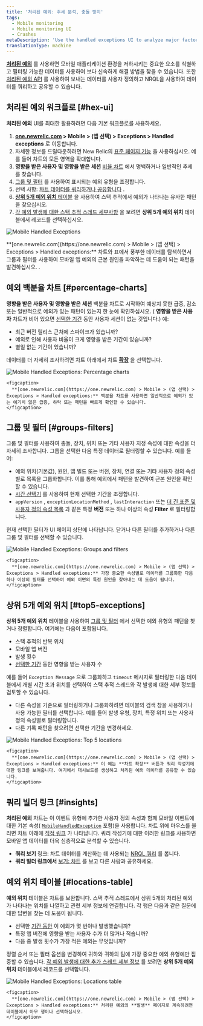 ```yaml
---
title: '처리된 예외: 추세 분석, 충돌 방지'
tags:
  - Mobile monitoring
  - Mobile monitoring UI
  - Crashes
metaDescription: 'Use the handled exceptions UI to analyze major factors contributing to poor mobile app experience, and use filterable data to find a resolution.'
translationType: machine
---
```







[**처리된 예외**](/docs/mobile-monitoring/mobile-monitoring-ui/crashes/introduction-mobile-handled-exceptions) 를 사용하면 모바일 애플리케이션 환경을 저하시키는 중요한 요소를 식별하고 필터링 가능한 데이터를 사용하여 보다 신속하게 해결 방법을 찾을 수 있습니다. 또한 [처리된 예외 API](/docs/mobile-monitoring/mobile-monitoring-ui/crashes/introduction-mobile-handled-exceptions#hex-api) 를 사용하여 보내는 데이터를 사용자 정의하고 NRQL을 사용하여 데이터를 쿼리하고 공유할 수 있습니다.

## 처리된 예외 워크플로 [#hex-ui]

**처리된 예외** UI를 최대한 활용하려면 다음 기본 워크플로를 사용하세요.

1. **[one.newrelic.com](https://one.newrelic.com) > Mobile > (앱 선택) > Exceptions > Handled exceptions** 로 이동합니다.
2. 자세한 정보를 드릴다운하려면 New Relic의 [표준 페이지 기능](/docs/data-analysis/user-interface-functions/view-your-data/standard-page-functions) 을 사용하십시오. 예를 들어 차트의 모든 영역을 확대합니다.
3. **영향을 받은 사용자 및 영향을 받은** **세션** [비율 차트](#percentage-charts) 에서 명백하거나 일반적인 추세를 찾습니다.
4. [그룹 및 필터](#groups-filters) 를 사용하여 표시되는 예외 유형을 조정합니다.
5. 선택 사항: [차트 데이터를 쿼리하거나 공유합니다](#insights) .
6. [**상위 5개 예외 위치** 테이블](#top5-exceptions) 을 사용하여 스택 추적에서 예외가 나타나는 유사한 패턴을 찾으십시오.
7. [각 예외 발생에 대한 스택 추적 스레드 세부사항](/docs/mobile-monitoring/mobile-monitoring-ui/crashes/handled-exceptions-occurrences) 을 보려면 **상위 5개 예외 위치** 테이블에서 레코드를 선택하십시오.

<img
  title="Mobile Handled Exceptions"
  alt="Mobile Handled Exceptions"
  src={mobileHandledExceptionsUi}
/>

<figcaption>
  **[one.newrelic.com](https://one.newrelic.com) > Mobile > (앱 선택) > Exceptions > Handled exceptions:** 차트와 표에서 풍부한 데이터를 탐색하면서 그룹과 필터를 사용하여 모바일 앱 예외의 근본 원인을 파악하는 데 도움이 되는 패턴을 발견하십시오. .
</figcaption>

## 예외 백분율 차트 [#percentage-charts]

**영향을 받은 사용자 및 영향을 받은** **세션** 백분율 차트로 시작하여 예상치 못한 급증, 감소 또는 일반적으로 예외가 있는 패턴이 있는지 한 눈에 확인하십시오. ( **영향을 받은 사용자** 차트가 비어 있으면 [선택한 기간](/docs/apm/new-relic-apm/ui-functions/time-picker-setting-time-periods-view-data) 동안 사용자 세션이 없는 것입니다.) 예:

* 최근 버전 릴리스 근처에 스파이크가 있습니까?
* 예외로 인해 사용자 비율이 크게 영향을 받은 기간이 있습니까?
* 별일 없는 기간이 있습니까?

데이터를 더 자세히 조사하려면 차트 아래에서 차트 [**확장**](#top5-image) 을 선택합니다.

<CollapserGroup>
  <Collapser
    id="percentage-charts-image"
    title="예외 백분율 차트 예"
  >
    <img
      title="Mobile Handled Exceptions: Percentage charts"
      alt="Mobile Handled Exceptions: Percentage charts"
      src={mobileHandledExceptionsPercentages}
    />

    <figcaption>
      **[one.newrelic.com](https://one.newrelic.com) > Mobile > (앱 선택) > Exceptions > Handled exceptions:** 백분율 차트를 사용하면 일반적으로 예외가 있는 예기치 않은 급증, 하락 또는 패턴을 빠르게 확인할 수 있습니다.
    </figcaption>
  </Collapser>
</CollapserGroup>

## 그룹 및 필터 [#groups-filters]

그룹 및 필터를 사용하여 충돌, 장치, 위치 또는 기타 사용자 지정 속성에 대한 속성을 더 자세히 조사합니다. 그룹을 선택한 다음 특정 데이터로 필터링할 수 있습니다. 예를 들어:

* 예외 위치(기본값), 원인, 앱 빌드 또는 버전, 장치, 연결 또는 기타 사용자 정의 속성별로 목록을 그룹화합니다. 이를 통해 예외에서 패턴을 발견하여 근본 원인을 확인할 수 있습니다.
* [시간 선택기](/docs/apm/new-relic-apm/ui-functions/time-picker-setting-time-periods-view-data) 를 사용하여 현재 선택한 기간을 조정합니다.
* `appVersion` , `exceptionLocationMethod` , `lastInteraction` 또는 [더 긴 표준 및 사용자 정의 속성 목록](/docs/insights/insights-data-sources/default-data/mobile-events-attributes) 과 같은 특정 **버전** 또는 하나 이상의 속성 **Filter** 로 필터링합니다.

현재 선택한 필터가 UI 페이지 상단에 나타납니다. 닫거나 다른 필터를 추가하거나 다른 그룹 및 필터를 선택할 수 있습니다.

<CollapserGroup>
  <Collapser
    id="groups-filters-image"
    title="그룹 및 필터 예"
  >
    <img
      title="Mobile Handled Exceptions: Groups and filters"
      alt="Mobile Handled Exceptions: Groups and filters"
      src={mobileHandledExceptionsGroups}
    />

    <figcaption>
      **[one.newrelic.com](https://one.newrelic.com) > Mobile > (앱 선택) > Exceptions > Handled exceptions:** 가장 중요한 속성별로 데이터를 그룹화한 다음 하나 이상의 필터를 선택하여 예외 이면의 특정 원인을 찾아내는 데 도움이 됩니다.
    </figcaption>
  </Collapser>
</CollapserGroup>

## 상위 5개 예외 위치 [#top5-exceptions]

**상위 5개 예외 위치** 테이블을 사용하여 [그룹 및 필터](#groups-filters) 에서 선택한 예외 유형의 패턴을 찾거나 정렬합니다. 여기에는 다음이 포함됩니다.

* 스택 추적의 반복 위치
* 모바일 앱 버전
* 발생 횟수
* [선택한 기간](/docs/apm/new-relic-apm/ui-functions/time-picker-setting-time-periods-view-data) 동안 영향을 받는 사용자 수

예를 들어 `Exception Message` 으로 그룹화하고 `timeout` 메시지로 필터링한 다음 테이블에서 개별 시간 초과 위치를 선택하여 스택 추적 스레드와 각 발생에 대한 세부 정보를 검토할 수 있습니다.

* 다른 속성을 기준으로 필터링하거나 그룹화하려면 테이블의 검색 창을 사용하거나 사용 가능한 필터를 선택합니다. 예를 들어 발생 유형, 장치, 특정 위치 또는 사용자 정의 속성별로 필터링합니다.
* 다른 기록 패턴을 찾으려면 선택한 기간을 변경하세요.

<CollapserGroup>
  <Collapser
    id="top5-image"
    title="상위 5개 예외 위치의 예"
  >
    <img
      title="Mobile Handled Exceptions: Top 5 locations"
      alt="Mobile Handled Exceptions: Top 5 locations"
      src={mobileHandledExceptionsLocations}
    />

    <figcaption>
      **[one.newrelic.com](https://one.newrelic.com) > Mobile > (앱 선택) > Exceptions > Handled exceptions:** 이 예는 **차트 확장** 버튼과 쿼리 작성기에 대한 링크를 보여줍니다. 여기에서 대시보드를 생성하고 처리된 예외 데이터를 공유할 수 있습니다.
    </figcaption>
  </Collapser>
</CollapserGroup>

## 쿼리 빌더 링크 [#insights]

**처리된 예외** 차트는 이 이벤트 유형에 추가한 사용자 정의 속성과 함께 모바일 이벤트에 대한 기본 속성( [`MobileHandledException`](/docs/insights/insights-data-sources/default-data/mobile-events-attributes#mobilehandledexception-attributes) 포함)을 사용합니다. 차트 위에 마우스를 올리면 차트 아래에 [직접 링크](#top5-image) 가 나타납니다. 쿼리 작성기에 대한 이러한 링크를 사용하면 모바일 앱 데이터를 더욱 심층적으로 분석할 수 있습니다.

* **쿼리 보기** 링크: 차트 데이터를 계산하는 데 사용되는 [NRQL 쿼리](/docs/insights/new-relic-insights/using-new-relic-query-language/using-nrql) 를 봅니다.
* **쿼리 빌더 링크에서** [보기: 차트](/docs/insights/new-relic-insights/using-insights-interface/query-page-creating-editing-nrql-queries) 를 보고 다른 사람과 공유하세요.

## 예외 위치 테이블 [#locations-table]

**예외 위치** 테이블은 차트를 보완합니다. 스택 추적 스레드에서 상위 5개의 처리된 예외가 나타나는 위치를 나열하고 관련 세부 정보에 연결합니다. 각 행은 다음과 같은 질문에 대한 답변을 찾는 데 도움이 됩니다.

* 선택한 [기간 동안](#time-period) 이 예외가 몇 번이나 발생했습니까?
* 특정 앱 버전에 영향을 받는 사용자 수가 더 많거나 적습니까?
* 다음 중 발생 횟수가 가장 적은 예외는 무엇입니까?

정렬 순서 또는 필터 옵션을 변경하여 귀하와 귀하의 팀에 가장 중요한 예외 유형에만 집중할 수 있습니다. [각 예외 발생에 대한 추가 스레드 세부 정보](/docs/mobile-monitoring/mobile-monitoring-ui/crashes/handled-exceptions-occurrences) 를 보려면 **상위 5개 예외 위치** 테이블에서 레코드를 선택합니다.

<CollapserGroup>
  <Collapser
    id="table-image"
    title="예외 위치 테이블 예"
  >
    <img
      title="Mobile Handled Exceptions: Locations table"
      alt="Mobile Handled Exceptions: Locations table"
      src={mobileHandledExceptionsTable}
    />

    <figcaption>
      **[one.newrelic.com](https://one.newrelic.com) > Mobile > (앱 선택) > Exceptions > Handled exceptions:** 처리된 예외의 **발생** 페이지로 계속하려면 테이블에서 아무 행이나 선택하십시오.
    </figcaption>
  </Collapser>
</CollapserGroup>